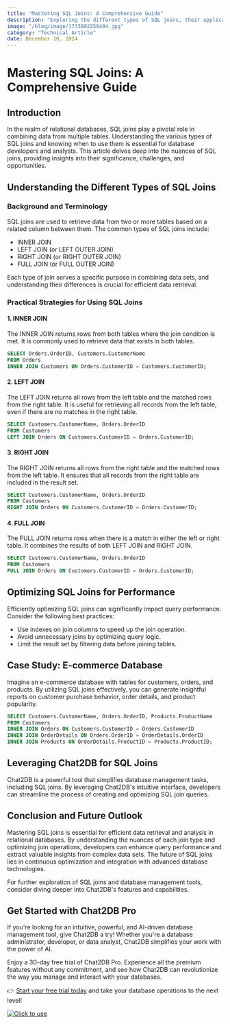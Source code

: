 ```yaml
---
title: "Mastering SQL Joins: A Comprehensive Guide"
description: "Exploring the different types of SQL joins, their applications, and best practices for optimizing join operations."
image: "/blog/image/1733802256404.jpg"
category: "Technical Article"
date: December 10, 2024
---
```


# Mastering SQL Joins: A Comprehensive Guide

## Introduction

In the realm of relational databases, SQL joins play a pivotal role in combining data from multiple tables. Understanding the various types of SQL joins and knowing when to use them is essential for database developers and analysts. This article delves deep into the nuances of SQL joins, providing insights into their significance, challenges, and opportunities.

## Understanding the Different Types of SQL Joins

### Background and Terminology

SQL joins are used to retrieve data from two or more tables based on a related column between them. The common types of SQL joins include:

- INNER JOIN
- LEFT JOIN (or LEFT OUTER JOIN)
- RIGHT JOIN (or RIGHT OUTER JOIN)
- FULL JOIN (or FULL OUTER JOIN)

Each type of join serves a specific purpose in combining data sets, and understanding their differences is crucial for efficient data retrieval.

### Practical Strategies for Using SQL Joins

#### 1. INNER JOIN

The INNER JOIN returns rows from both tables where the join condition is met. It is commonly used to retrieve data that exists in both tables.

```sql
SELECT Orders.OrderID, Customers.CustomerName
FROM Orders
INNER JOIN Customers ON Orders.CustomerID = Customers.CustomerID;
```

#### 2. LEFT JOIN

The LEFT JOIN returns all rows from the left table and the matched rows from the right table. It is useful for retrieving all records from the left table, even if there are no matches in the right table.

```sql
SELECT Customers.CustomerName, Orders.OrderID
FROM Customers
LEFT JOIN Orders ON Customers.CustomerID = Orders.CustomerID;
```

#### 3. RIGHT JOIN

The RIGHT JOIN returns all rows from the right table and the matched rows from the left table. It ensures that all records from the right table are included in the result set.

```sql
SELECT Customers.CustomerName, Orders.OrderID
FROM Customers
RIGHT JOIN Orders ON Customers.CustomerID = Orders.CustomerID;
```

#### 4. FULL JOIN

The FULL JOIN returns rows when there is a match in either the left or right table. It combines the results of both LEFT JOIN and RIGHT JOIN.

```sql
SELECT Customers.CustomerName, Orders.OrderID
FROM Customers
FULL JOIN Orders ON Customers.CustomerID = Orders.CustomerID;
```

## Optimizing SQL Joins for Performance

Efficiently optimizing SQL joins can significantly impact query performance. Consider the following best practices:

- Use indexes on join columns to speed up the join operation.
- Avoid unnecessary joins by optimizing query logic.
- Limit the result set by filtering data before joining tables.

## Case Study: E-commerce Database

Imagine an e-commerce database with tables for customers, orders, and products. By utilizing SQL joins effectively, you can generate insightful reports on customer purchase behavior, order details, and product popularity.

```sql
SELECT Customers.CustomerName, Orders.OrderID, Products.ProductName
FROM Customers
INNER JOIN Orders ON Customers.CustomerID = Orders.CustomerID
INNER JOIN OrderDetails ON Orders.OrderID = OrderDetails.OrderID
INNER JOIN Products ON OrderDetails.ProductID = Products.ProductID;
```

## Leveraging Chat2DB for SQL Joins

Chat2DB is a powerful tool that simplifies database management tasks, including SQL joins. By leveraging Chat2DB's intuitive interface, developers can streamline the process of creating and optimizing SQL join queries.

## Conclusion and Future Outlook

Mastering SQL joins is essential for efficient data retrieval and analysis in relational databases. By understanding the nuances of each join type and optimizing join operations, developers can enhance query performance and extract valuable insights from complex data sets. The future of SQL joins lies in continuous optimization and integration with advanced database technologies.

For further exploration of SQL joins and database management tools, consider diving deeper into Chat2DB's features and capabilities.

## Get Started with Chat2DB Pro

If you're looking for an intuitive, powerful, and AI-driven database management tool, give Chat2DB a try! Whether you're a database administrator, developer, or data analyst, Chat2DB simplifies your work with the power of AI.

Enjoy a 30-day free trial of Chat2DB Pro. Experience all the premium features without any commitment, and see how Chat2DB can revolutionize the way you manage and interact with your databases.

👉 [Start your free trial today](https://chat2db.ai/pricing) and take your database operations to the next level!


[![Click to use](/image/blog/bg/chat2db.jpg)](https://chat2db.ai/)
